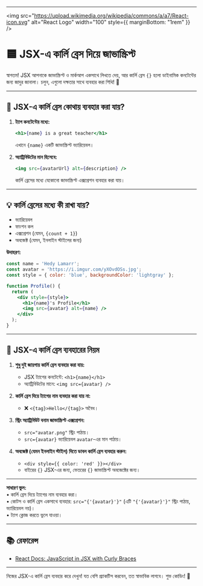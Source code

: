 
---

<img src="https://upload.wikimedia.org/wikipedia/commons/a/a7/React-icon.svg" alt="React Logo" width="100" style={{ marginBottom: "1rem" }} />

# 🟦 JSX-এ কার্লি ব্রেস দিয়ে জাভাস্ক্রিপ্ট

স্বাগতম! JSX আপনাকে জাভাস্ক্রিপ্ট ও মার্কআপ একসাথে লিখতে দেয়, আর কার্লি ব্রেস `{}` হলো ডাইনামিক কনটেন্টের জন্য জাদুর জানালা। চলুন, এগুলো দক্ষতার সাথে ব্যবহার করা শিখি! 🚀

---

## 🧐 JSX-এ কার্লি ব্রেস কোথায় ব্যবহার করা যায়?

1. **ট্যাগ কনটেন্টের মধ্যে:**
   ```jsx
   <h1>{name} is a great teacher</h1>
   ```
   এখানে `{name}` একটি জাভাস্ক্রিপ্ট ভ্যারিয়েবল।

2. **অ্যাট্রিবিউটের মান হিসেবে:**
   ```jsx
   <img src={avatarUrl} alt={description} />
   ```
   কার্লি ব্রেসের মধ্যে যেকোনো জাভাস্ক্রিপ্ট এক্সপ্রেশন ব্যবহার করা যায়।

---

## 💡 কার্লি ব্রেসের মধ্যে কী রাখা যায়?
- ভ্যারিয়েবল
- ফাংশন কল
- এক্সপ্রেশন (যেমন, `{count + 1}`)
- অবজেক্ট (যেমন, ইনলাইন স্টাইলের জন্য)

**উদাহরণ:**
```jsx
const name = 'Hedy Lamarr';
const avatar = 'https://i.imgur.com/yXOvdOSs.jpg';
const style = { color: 'blue', backgroundColor: 'lightgray' };

function Profile() {
  return (
    <div style={style}>
      <h1>{name}'s Profile</h1>
      <img src={avatar} alt={name} />
    </div>
  );
}
```

---

## 📏 JSX-এ কার্লি ব্রেস ব্যবহারের নিয়ম

1. **শুধু দুই জায়গায় কার্লি ব্রেস ব্যবহার করা যায়:**
   - JSX ট্যাগের কনটেন্টে: `<h1>{name}</h1>`
   - অ্যাট্রিবিউটের মানে: `<img src={avatar} />`

2. **কার্লি ব্রেস দিয়ে ট্যাগের নাম ব্যবহার করা যায় না:**
   - ❌ `<{tag}>Hello</{tag}>` অবৈধ।

3. **স্ট্রিং অ্যাট্রিবিউট বনাম জাভাস্ক্রিপ্ট এক্সপ্রেশন:**
   - `src="avatar.png"` স্ট্রিং পাঠায়।
   - `src={avatar}` ভ্যারিয়েবল `avatar`-এর মান পাঠায়।

4. **অবজেক্ট (যেমন ইনলাইন স্টাইল) দিতে ডাবল কার্লি ব্রেস ব্যবহার করুন:**
   - `<div style={{ color: 'red' }}></div>`
   - বাইরের `{}` JSX-এর জন্য, ভেতরের `{}` জাভাস্ক্রিপ্ট অবজেক্টের জন্য।

---

<Callout type="warning">
  <b>সাধারণ ভুল:</b><br />
  • কার্লি ব্রেস দিয়ে ট্যাগের নাম ব্যবহার করা।<br />
  • কোটস ও কার্লি ব্রেস একসাথে ব্যবহার: <code>src="{'{avatar}'}"</code> (এটি <code>"{'{avatar}'}"</code> স্ট্রিং পাঠায়, ভ্যারিয়েবল নয়)।<br />
  • ট্যাগ ক্লোজ করতে ভুলে যাওয়া।
</Callout>

---

## 📚 রেফারেন্স
- [React Docs: JavaScript in JSX with Curly Braces](https://react.dev/learn/javascript-in-jsx-with-curly-braces)

---

<Callout type="success">
  নিজের JSX-এ কার্লি ব্রেস ব্যবহার করে দেখুন! যত বেশি প্র্যাকটিস করবেন, তত স্বাভাবিক লাগবে। শুভ কোডিং! 🎉
</Callout>
